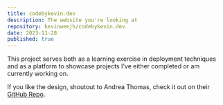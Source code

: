 ```yaml
---
title: codebykevin.dev
description: The website you're looking at
repository: kevinweejh/codebykevin.dev
date: 2023-11-28
published: true
---
```



This project serves both as a learning exercise in deployment techniques and as a platform to showcase projects I've either completed or am currently working on. 

If you like the design, shoutout to Andrea Thomas, check it out on their <a href="https://github.com/chronark/chronark.com" target="_blank" rel="noopener noreferrer">GitHub Repo</a>.

